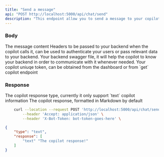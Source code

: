 ```yaml
---
title: "Send a message"
api: "POST http://localhost:5000/api/chat/send"
description: "This endpoint allow you to send a message to your copilot"
---
```


### Body

<ParamField body="content" type="string">
  The message content
</ParamField>

<ParamField body="headers" type="array or null">
  Headers to be passed to your backend when the copilot calls it, can be used to authenticate your users or pass relevant data to your backend.
</ParamField>

<ParamField body="swagger_file" type="file">
 Your backend swagger file, it will help the copilot to know your backend in order to communicate with it whenever needed.
</ParamField>


<ParamField header="X-Bot-Token" type="string">
    Your copilot uniuqe token, can be obtained from the dashboard or from `get` copilot endpoint
</ParamField>

### Response

<ResponseField name="type" type="string">
  The copilot response type, currently it only support `text`
</ResponseField>

<ResponseField name="response" type="object">
  copilot information
  <Expandable title="properties">
    <ResponseField name="text" type="string">
      The copilot response, formatted in Markdown by default
    </ResponseField>
  </Expandable>
</ResponseField>


<RequestExample>

```bash Example Request
    curl --location --request POST 'http://localhost:5000/api/chat/send' \
        --header 'Accept: application/json' \
        --header 'X-Bot-Token: bot-token-goes-here' \
```

</RequestExample>

<ResponseExample>

```json Response
{
    "type": "text",
    "response": [
        "text" "The copilot response!"
    ]
}
```

</ResponseExample>
